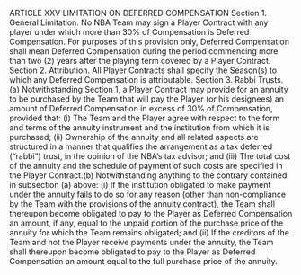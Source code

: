 ARTICLE XXV
                            LIMITATION ON DEFERRED COMPENSATION
Section 1.      General Limitation.
     No NBA Team may sign a Player Contract with any player under which more than 30\% of Compensation is
Deferred Compensation. For purposes of this provision only, Deferred Compensation shall mean Deferred
Compensation during the period commencing more than two (2) years after the playing term covered by a Player
Contract.
Section 2.      Attribution.
     All Player Contracts shall specify the Season(s) to which any Deferred Compensation is attributable.
Section 3.      Rabbi Trusts.
     (a) Notwithstanding Section 1, a Player Contract may provide for an annuity to be purchased by the Team
that will pay the Player (or his designees) an amount of Deferred Compensation in excess of 30\% of
Compensation, provided that:
          (i)   The Team and the Player agree with respect to the form and terms of the annuity instrument and
                the institution from which it is purchased;
          (ii) Ownership of the annuity and all related aspects are structured in a manner that qualifies the
                arrangement as a tax deferred ("rabbi") trust, in the opinion of the NBA's tax advisor; and
          (iii) The total cost of the annuity and the schedule of payment of such costs are specified in the Player
                Contract.(b) Notwithstanding anything to the contrary contained in subsection (a) above:
     (i)  If the institution obligated to make payment under the annuity fails to do so for any reason (other
          than non-compliance by the Team with the provisions of the annuity contract), the Team shall
          thereupon become obligated to pay to the Player as Deferred Compensation an amount, if any,
          equal to the unpaid portion of the purchase price of the annuity for which the Team remains
          obligated; and
     (ii) If the creditors of the Team and not the Player receive payments under the annuity, the Team shall
          thereupon become obligated to pay to the Player as Deferred Compensation an amount equal to
          the full purchase price of the annuity.